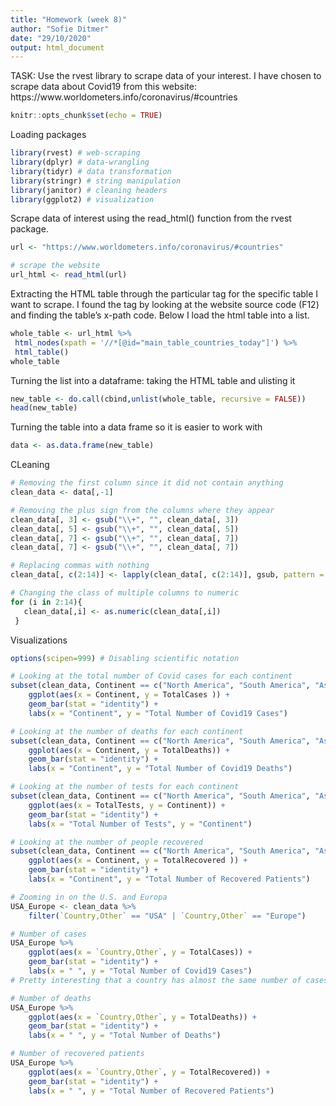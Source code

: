 ```yaml
---
title: "Homework (week 8)"
author: "Sofie Ditmer"
date: "29/10/2020"
output: html_document
---
```


TASK: Use the rvest library to scrape data of your interest. I have chosen to scrape data about Covid19 from this website: https://www.worldometers.info/coronavirus/#countries

```r
knitr::opts_chunk$set(echo = TRUE)
```

Loading packages
```r
library(rvest) # web-scraping
library(dplyr) # data-wrangling
library(tidyr) # data transformation
library(stringr) # string manipulation
library(janitor) # cleaning headers
library(ggplot2) # visualization
```

Scrape data of interest using the read_html() function from the rvest package.
```r
url <- "https://www.worldometers.info/coronavirus/#countries"

# scrape the website
url_html <- read_html(url)
```

Extracting the HTML table through the particular tag for the specific table I want to scrape. I found the tag by looking at the website source code (F12) and finding the table's x-path code. Below I load the html table into a list. 
```r
whole_table <- url_html %>% 
 html_nodes(xpath = '//*[@id="main_table_countries_today"]') %>%
 html_table()
whole_table
```

Turning the list into a dataframe: taking the HTML table and ulisting it
```r
new_table <- do.call(cbind,unlist(whole_table, recursive = FALSE)) 
head(new_table)
```

Turning the table into a data frame so it is easier to work with
```r
data <- as.data.frame(new_table)
```

CLeaning
```r
# Removing the first column since it did not contain anything
clean_data <- data[,-1] 

# Removing the plus sign from the columns where they appear
clean_data[, 3] <- gsub("\\+", "", clean_data[, 3])
clean_data[, 5] <- gsub("\\+", "", clean_data[, 5]) 
clean_data[, 7] <- gsub("\\+", "", clean_data[, 7]) 
clean_data[, 7] <- gsub("\\+", "", clean_data[, 7]) 

# Replacing commas with nothing
clean_data[, c(2:14)] <- lapply(clean_data[, c(2:14)], gsub, pattern = ",", replacement = "")

# Changing the class of multiple columns to numeric 
for (i in 2:14){
   clean_data[,i] <- as.numeric(clean_data[,i])
 }

```

Visualizations
```r
options(scipen=999) # Disabling scientific notation

# Looking at the total number of Covid cases for each continent
subset(clean_data, Continent == c("North America", "South America", "Asia", "Europe", "Africa", "Australia/Oceania")) %>% 
	ggplot(aes(x = Continent, y = TotalCases )) +
	geom_bar(stat = "identity") +
	labs(x = "Continent", y = "Total Number of Covid19 Cases")

# Looking at the number of deaths for each continent
subset(clean_data, Continent == c("North America", "South America", "Asia", "Europe", "Africa", "Australia/Oceania")) %>% 
	ggplot(aes(x = Continent, y = TotalDeaths)) +
	geom_bar(stat = "identity") +
	labs(x = "Continent", y = "Total Number of Covid19 Deaths")

# Looking at the number of tests for each continent
subset(clean_data, Continent == c("North America", "South America", "Asia", "Europe", "Africa", "Australia/Oceania")) %>% 
	ggplot(aes(x = TotalTests, y = Continent)) +
	geom_bar(stat = "identity") +
	labs(x = "Total Number of Tests", y = "Continent")

# Looking at the number of people recovered
subset(clean_data, Continent == c("North America", "South America", "Asia", "Europe", "Africa", "Australia/Oceania")) %>% 
	ggplot(aes(x = Continent, y = TotalRecovered )) +
	geom_bar(stat = "identity") +
	labs(x = "Continent", y = "Total Number of Recovered Patients")

# Zooming in on the U.S. and Europa
USA_Europe <- clean_data %>% 
	filter(`Country,Other` == "USA" | `Country,Other` == "Europe")

# Number of cases
USA_Europe %>% 
	ggplot(aes(x = `Country,Other`, y = TotalCases)) +
	geom_bar(stat = "identity") +
	labs(x = " ", y = "Total Number of Covid19 Cases")
# Pretty interesting that a country has almost the same number of cases as an entire continent...

# Number of deaths
USA_Europe %>% 
	ggplot(aes(x = `Country,Other`, y = TotalDeaths)) +
	geom_bar(stat = "identity") +
	labs(x = " ", y = "Total Number of Deaths")

# Number of recovered patients
USA_Europe %>% 
	ggplot(aes(x = `Country,Other`, y = TotalRecovered)) +
	geom_bar(stat = "identity") +
	labs(x = " ", y = "Total Number of Recovered Patients")
```
